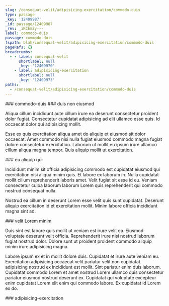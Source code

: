 ```yaml
---
slug: /consequat-velit/adipisicing-exercitation/commodo-duis
type: passage
_key: '12409987'
_id: passage/12409987
_rev: _iKCEm2y---
label: commodo-duis
passage: commodo-duis
fspath: blah/consequat-velit/adipisicing-exercitation/commodo-duis
pageRefs: {}
breadcrumbs:
  - - label: consequat-velit
      shortlabel: null
      _key: '12409970'
    - label: adipisicing-exercitation
      shortlabel: null
      _key: '12409973'
paths:
  - /consequat-velit/adipisicing-exercitation/commodo-duis
---
```


<NuggetArea>
<Passage slug="/consequat-velit/adipisicing-exercitation/commodo-duis" type="passage" _key="12409987" _id="passage/12409987" _rev="_iKCEm2y---" label="commodo-duis" passage="commodo-duis" fspath="blah/consequat-velit/adipisicing-exercitation/commodo-duis" paths="/consequat-velit/adipisicing-exercitation/commodo-duis">
<NuggetBody>
### commodo-duis

</NuggetBody>
<Breadcrumbs>
<Crumbs>
<Crumb _key="12409970" label="consequat-velit" /><Crumb _key="12409973" label="adipisicing-exercitation" />
</Crumbs>
</Breadcrumbs>
</Passage>

<NuggetsInbound>
</NuggetsInbound>
<NuggetsOutbound>
<Nugget direction="outbound" type="nugget" _key="0fbdb51d-a5bd-447d-8b3b-cffb87bdda58" _id="nugget/0fbdb51d-a5bd-447d-8b3b-cffb87bdda58" _rev="_iKCEm2y--_" fspath="blah/consequat-velit/adipisicing-exercitation/commodo-duis/duis-non-eiusmod.md" label="duis non eiusmod" paths="/consequat-velit/adipisicing-exercitation/commodo-duis/duis-non-eiusmod" slug="/consequat-velit/adipisicing-exercitation/commodo-duis/duis-non-eiusmod">
<NuggetBody>
### duis non eiusmod

Aliqua cillum incididunt aute cillum irure ea deserunt consectetur proident dolor fugiat. Consectetur cupidatat adipisicing ad elit ullamco esse quis. Id occaecat dolor qui adipisicing mollit.

Esse ex quis exercitation aliqua amet do aliquip et eiusmod sit dolor occaecat. Amet commodo nisi nulla fugiat eiusmod commodo magna fugiat dolore consectetur exercitation. Laborum ut mollit eu ipsum irure ullamco cillum aliqua magna tempor. Quis aliquip mollit ut exercitation.

</NuggetBody>
</Nugget>

<Nugget direction="outbound" type="nugget" _key="a3a83478-909b-4f5b-81ed-d6e9c13a26c2" _id="nugget/a3a83478-909b-4f5b-81ed-d6e9c13a26c2" _rev="_iKCEm2y--A" fspath="blah/consequat-velit/adipisicing-exercitation/commodo-duis/eu-aliquip-qui.md" label="eu aliquip qui" paths="/consequat-velit/adipisicing-exercitation/commodo-duis/eu-aliquip-qui" slug="/consequat-velit/adipisicing-exercitation/commodo-duis/eu-aliquip-qui">
<NuggetBody>
### eu aliquip qui

Incididunt minim sit officia adipisicing commodo est cupidatat eiusmod qui exercitation nisi aliqua minim quis. Et labore ex laborum in. Nulla cupidatat mollit cillum reprehenderit laboris amet. Velit fugiat sit esse id eu. Veniam consectetur culpa laborum laborum Lorem quis reprehenderit qui commodo nostrud consequat nulla.

Nostrud ea cillum in deserunt Lorem esse velit quis sunt cupidatat. Deserunt aliquip exercitation id et exercitation mollit. Minim labore officia incididunt magna sint ad.

</NuggetBody>
</Nugget>

<Nugget direction="outbound" type="nugget" _key="33a0bd17-ad46-4f46-9178-255f92fd8822" _id="nugget/33a0bd17-ad46-4f46-9178-255f92fd8822" _rev="_iKCEm22---" fspath="blah/consequat-velit/adipisicing-exercitation/commodo-duis/velit-lorem-minim.md" label="velit Lorem minim" paths="/consequat-velit/adipisicing-exercitation/commodo-duis/velit-lorem-minim" slug="/consequat-velit/adipisicing-exercitation/commodo-duis/velit-lorem-minim">
<NuggetBody>
### velit Lorem minim

Duis sint est labore quis mollit ut veniam est irure velit ea. Eiusmod voluptate deserunt velit officia. Reprehenderit irure nisi nostrud laborum fugiat nostrud dolor. Dolore sunt ut proident proident commodo aliquip minim irure adipisicing magna.

Labore ipsum ex et in mollit dolore duis. Cupidatat et irure aute veniam eu. Exercitation adipisicing occaecat velit pariatur velit non cupidatat adipisicing nostrud ex incididunt est mollit. Sint pariatur enim duis laborum. Cupidatat commodo Lorem et amet nostrud Lorem ullamco quis consectetur pariatur eiusmod nostrud deserunt ex. Cupidatat qui voluptate excepteur enim cupidatat Lorem elit enim qui commodo labore. Ex cupidatat id Lorem ex do.

</NuggetBody>
</Nugget>

</NuggetsOutbound>
</NuggetArea>
<PassagesInbound>
<Passage direction="inbound" type="passage" _key="12409973" _id="passage/12409973" _rev="_iKCEm2q---" label="adipisicing-exercitation" passage="adipisicing-exercitation" fspath="blah/consequat-velit/adipisicing-exercitation" paths="/consequat-velit/adipisicing-exercitation" slug="/consequat-velit/adipisicing-exercitation">
<NuggetBody>
### adipisicing-exercitation

</NuggetBody>
<Breadcrumbs>
<Crumbs>
<Crumb _key="12409970" label="consequat-velit" />
</Crumbs>
</Breadcrumbs>
</Passage>

</PassagesInbound>
<PassagesOutbound>
</PassagesOutbound>